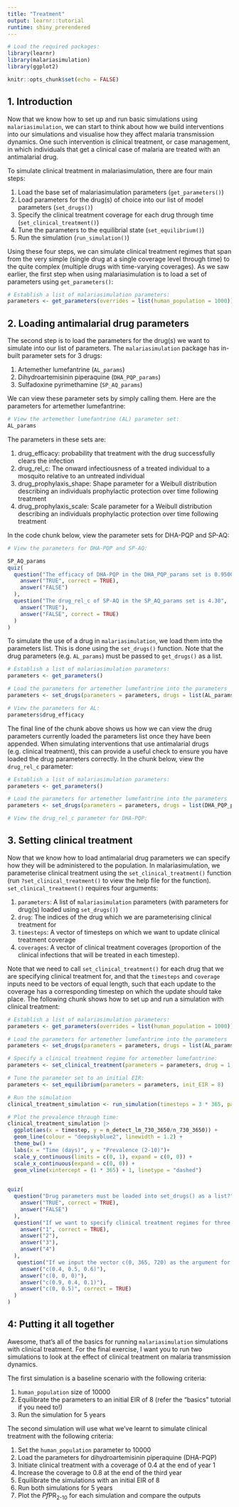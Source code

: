 ```yaml
---
title: "Treatment"
output: learnr::tutorial
runtime: shiny_prerendered
---
```


```r

# Load the required packages:
library(learnr)
library(malariasimulation)
library(ggplot2)

knitr::opts_chunk$set(echo = FALSE)

```

## 1. Introduction

Now that we know how to set up and run basic simulations using `malariasimulation`, we can start to think about how we build interventions into our simulations and visualise how they affect malaria transmission dynamics. One such intervention is clinical treatment, or case management, in which individuals that get a clinical case of malaria are treated with an antimalarial drug.

To simulate clinical treatment in malariasimulation, there are four main steps:

1.  Load the base set of malariasimulation parameters (`get_parameters()`)
2.  Load parameters for the drug(s) of choice into our list of model parameters (`set_drugs()`)
3.  Specify the clinical treatment coverage for each drug through time (`set_clinical_treatment()`)
4.  Tune the parameters to the equilibrial state (`set_equilibrium()`)
5.  Run the simulation (`run_simulation()`)

Using these four steps, we can simulate clinical treatment regimes that span from the very simple (single drug at a single coverage level through time) to the quite complex (multiple drugs with time-varying coverages). As we saw earlier, the first step when using malariasimulation is to load a set of parameters using `get_parameters()`:

```r

# Establish a list of malariasimulation parameters:
parameters <- get_parameters(overrides = list(human_population = 1000))

```

## 2. Loading antimalarial drug parameters

The second step is to load the parameters for the drug(s) we want to simulate into our list of parameters. The `malariasimulation` package has in-built parameter sets for 3 drugs:

1.  Artemether lumefantrine (`AL_params`)
2.  Dihydroartemisinin piperaquine (`DHA_PQP_params`)
3.  Sulfadoxine pyrimethamine (`SP_AQ_params`)

We can view these parameter sets by simply calling them. Here are the parameters for artemether lumefantrine:

```r

# View the artemether lumefantrine (AL) parameter set:
AL_params

```

The parameters in these sets are:

1.  drug_efficacy: probability that treatment with the drug successfully clears the infection
2.  drug_rel_c: The onward infectiousness of a treated individual to a mosquito relative to an untreated individual
3.  drug_prophylaxis_shape: Shape parameter for a Weibull distribution describing an individuals prophylactic protection over time following treatment
4.  drug_prophylaxis_scale: Scale parameter for a Weibull distribution describing an individuals prophylactic protection over time following treatment

In the code chunk below, view the parameter sets for DHA-PQP and SP-AQ:

```r

# View the parameters for DHA-PQP and SP-AQ:


```

```r
SP_AQ_params
quiz(
  question("The efficacy of DHA-PQP in the DHA_PQP_params set is 0.95000",
    answer("TRUE", correct = TRUE),
    answer("FALSE")
  ),
  question("The drug_rel_c of SP-AQ in the SP_AQ_params set is 4.30",
    answer("TRUE"),
    answer("FALSE", correct = TRUE)
  )
)

```

To simulate the use of a drug in `malariasimulation`, we load them into the parameters list. This is done using the `set_drugs()` function. Note that the drug parameters (e.g. `AL_params`) must be passed to `get_drugs()` as a list.

```r

# Establish a list of malariasimulation parameters:
parameters <- get_parameters() 

# Load the parameters for artemether lumefantrine into the parameters
parameters <- set_drugs(parameters = parameters, drugs = list(AL_params))

# View the parameters for AL:
parameters$drug_efficacy

```

The final line of the chunk above shows us how we can view the drug parameters currently loaded the parameters list once they have been appended. When simulating interventions that use antimalarial drugs (e.g. clinical treatment), this can provide a useful check to ensure you have loaded the drug parameters correctly. In the chunk below, view the `drug_rel_c` parameter:

```r

# Establish a list of malariasimulation parameters:
parameters <- get_parameters() 

# Load the parameters for artemether lumefantrine into the parameters
parameters <- set_drugs(parameters = parameters, drugs = list(DHA_PQP_params))

# View the drug_rel_c parameter for DHA-PQP:


```

## 3. Setting clinical treatment

Now that we know how to load antimalarial drug parameters we can specify how they will be administered to the population. In malariasimulation, we parameterise clinical treatment using the `set_clinical_treatment()` function (run `?set_clinical_treatment()` to view the help file for the function). `set_clinical_treatment()` requires four arguments:

1.  `parameters`: A list of `malariasimulation` parameters (with parameters for drug(s) loaded using `set_drugs()`)
2.  `drug`: The indices of the drug which we are parameterising clinical treatment for
3.  `timesteps`: A vector of timesteps on which we want to update clinical treatment coverage
4.  `coverages`: A vector of clinical treatment coverages (proportion of the clinical infections that will be treated in each timestep).

Note that we need to call `set_clinical_treatment()` for each drug that we are specifying clinical treatment for, and that the `timesteps` and `coverage` inputs need to be vectors of equal length, such that each update to the coverage has a corresponding timestep on which the update should take place. The following chunk shows how to set up and run a simulation with clinical treatment:

```r

# Establish a list of malariasimulation parameters:
parameters <- get_parameters(overrides = list(human_population = 1000)) 

# Load the parameters for artemether lumefantrine into the parameters
parameters <- set_drugs(parameters = parameters, drugs = list(AL_params))

# Specify a clinical treatment regime for artemether lumefantrine:
parameters <- set_clinical_treatment(parameters = parameters, drug = 1, timesteps = c(0, (1 * 365) + 1), coverages = c(0, 0.6))

# Tune the parameter set to an initial EIR:
parameters <- set_equilibrium(parameters = parameters, init_EIR = 8)

# Run the simulation
clinical_treatment_simulation <- run_simulation(timesteps = 3 * 365, parameters = parameters)

# Plot the prevalence through time:
clinical_treatment_simulation |>
  ggplot(aes(x = timestep, y = n_detect_lm_730_3650/n_730_3650)) +
  geom_line(colour = "deepskyblue2", linewidth = 1.2) +
  theme_bw() +
  labs(x = "Time (days)", y = "Prevalence (2-10)")+
  scale_y_continuous(limits = c(0, 1), expand = c(0, 0)) +
  scale_x_continuous(expand = c(0, 0)) +
  geom_vline(xintercept = (1 * 365) + 1, linetype = "dashed")
  

```

```r

quiz(
  question("Drug parameters must be loaded into set_drugs() as a list?",
    answer("TRUE", correct = TRUE),
    answer("FALSE")
  ),
  question("If we want to specify clinical treatment regimes for three drugs, how many times must we use set_clinical_treatment()?",
    answer("1", correct = TRUE),
    answer("2"),
    answer("3"),
    answer("4")
  ),
   question("If we input the vector c(0, 365, 720) as the argument for timesteps into set_clinical_treatment(), which of the following vectors would NOT work for the coverages argument?",
    answer("c(0.4, 0.5, 0.6)"),
    answer("c(0, 0, 0)"),
    answer("c(0.9, 0.4, 0.1)"),
    answer("c(0, 0.5)", correct = TRUE)
  )
)

```

## 4: Putting it all together

Awesome, that's all of the basics for running `malariasimulation` simulations with clinical treatment. For the final exercise, I want you to run two simulations to look at the effect of clinical treatment on malaria transmission dynamics.

The first simulation is a baseline scenario with the following criteria:

1.  `human_population` size of 10000
2.  Equilibrate the parameters to an initial EIR of 8 (refer the "basics" tutorial if you need to!)
3.  Run the simulation for 5 years

The second simulation will use what we've learnt to simulate clinical treatment with the following criteria:

1.  Set the `human_population` parameter to 10000
2.  Load the parameters for dihydroartemisinin piperaquine (DHA-PQP)
3.  Initiate clinical treatment with a coverage of 0.4 at the end of year 1
4.  Increase the coverage to 0.8 at the end of the third year
5.  Equilibrate the simulations with an initial EIR of 8
6.  Run both simulations for 5 years
7.  Plot the *Pf*PR~2-10~ for each simulation and compare the outputs

```r

```
